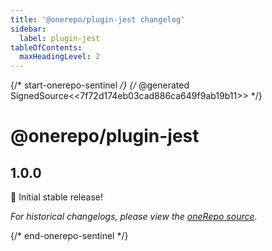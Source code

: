 ```yaml
---
title: '@onerepo/plugin-jest changelog'
sidebar:
  label: plugin-jest
tableOfContents:
  maxHeadingLevel: 2
---
```


{/* start-onerepo-sentinel */}
{/* @generated SignedSource<<7f72d174eb03cad886ca649f9ab19b11>> */}

# @onerepo/plugin-jest

## 1.0.0

🎉 Initial stable release!

_For historical changelogs, please view the [oneRepo source](https://github.com/paularmstrong/onerepo/tree/main/plugins/plugin-jest)._

{/* end-onerepo-sentinel */}
